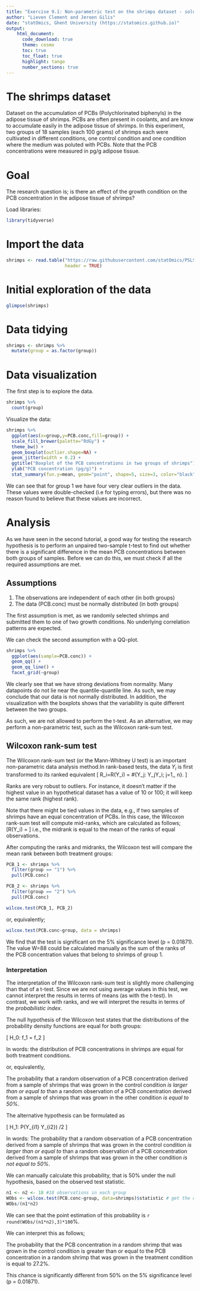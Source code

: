 ```yaml
---
title: "Exercise 9.1: Non-parametric test on the shrimps dataset - solution"   
author: "Lieven Clement and Jeroen Gilis"
date: "statOmics, Ghent University (https://statomics.github.io)"  
output:
    html_document:
      code_download: true    
      theme: cosmo
      toc: true
      toc_float: true
      highlight: tango
      number_sections: true
---
```


# The shrimps dataset

Dataset on the accumulation of PCBs (Polychlorinated biphenyls)
in the adipose tissue of shrimps. PCBs are often present in coolants, and are 
know to accumulate easily in the adipose tissue of shrimps. In this experiment, 
two groups of 18 samples (each 100 grams) of shrimps each were cultivated 
in different conditions, one control condition and one condition 
where the medium was poluted with PCBs. Note that the PCB concentrations were 
measured in pg/g adipose tissue.

# Goal

The research question is; is there an effect of the 
growth condition on the PCB concentration in the adipose 
tissue of shrimps?

Load libraries:

```r
library(tidyverse)
```

# Import the data

```r
shrimps <- read.table("https://raw.githubusercontent.com/statOmics/PSLS21/data/shrimps.txt",
                      header = TRUE)
```

# Initial exploration of the data

```r
glimpse(shrimps)
```

# Data tidying

```r
shrimps <- shrimps %>%
  mutate(group = as.factor(group))
```

# Data visualization

The first step is to explore the data.

```r
shrimps %>%
  count(group)
```

Visualize the data:

```r
shrimps %>% 
  ggplot(aes(x=group,y=PCB.conc,fill=group)) + 
  scale_fill_brewer(palette="RdGy") +
  theme_bw() +
  geom_boxplot(outlier.shape=NA) + 
  geom_jitter(width = 0.2) +
  ggtitle("Boxplot of the PCB concentrations in two groups of shrimps") +
  ylab("PCB concentration (pg/g)") + 
  stat_summary(fun.y=mean, geom="point", shape=5, size=3, color="black", fill="black")
```

We can see that for group 1 we have four very clear outliers
in the data. These values were double-checked (i.e for
typing errors), but there was no reason found to believe
that these values are incorrect.

# Analysis

As we have seen in the second tutorial, a good way for
testing the research hypothesis is to perform an unpaired
two-sample t-test to find out whether there is a significant
difference in the mean PCB concentrations between both groups
of samples. Before we can do this, we must check if all the 
required assumptions are met.

## Assumptions

1. The observations are independent of each other (in both groups)
2. The data (PCB.conc) must be normally distributed (in both groups)

The first assumption is met, as we randomly selected shrimps and
submitted them to one of two growth conditions. No underlying
correlation patterns are expected.

We can check the second assumption with a QQ-plot.

```r
shrimps %>% 
  ggplot(aes(sample=PCB.conc)) +
  geom_qq() +
  geom_qq_line() + 
  facet_grid(~group)
```

We clearly see that we have strong deviations from
normality. Many datapoints do not lie near the quantile-quantile
line. As such, we may conclude that our data is not normally distributed.
In addition, the visualization with the boxplots shows that the
variability is quite different between the two groups.

As such, we are not allowed to perform the t-test. 
As an alternative, we may perform a non-parametric
test, such as the Wilcoxon rank-sum test.

## Wilcoxon rank-sum test

The Wilcoxon rank-sum test (or the Mann-Whitney U test) is an important 
non-parametric data analysis method.In rank-based tests, the data 
$Y_i$ is first transformed to its ranked equivalent
\[ R_i=R(Y_i) = \#\{Y_j: Y_j\leq Y_i; j=1,\ldots, n\}. \]

Ranks are very robust to outliers. For instance, it doesn't
matter if the highest value in an hypothetical dataset has a 
value of 10 or 100; it will keep the same rank (highest rank).

Note that there might be tied values in the data, e.g., if
two samples of shrimps have an equal concentration of PCBs.
In this case, the Wilcoxon rank-sum test will compute
mid-ranks, which are calculated as follows;
\[R(Y_i) = \frac{\sum\limits_{\forall j : Y_j=Y_i}R(Y_j)}{\#{\forall j:Y_j=Y_i}}  \]
i.e., the midrank is equal to the mean of the ranks of equal
observations.

After computing the ranks and midranks, the Wilcoxon test will
compare the mean rank between both treatment groups:

```r
PCB_1 <- shrimps %>%
  filter(group == "1") %>%
  pull(PCB.conc)

PCB_2 <- shrimps %>%
  filter(group == "2") %>%
  pull(PCB.conc)

wilcox.test(PCB_1, PCB_2)
```

or, equivalently;

```r
wilcox.test(PCB.conc~group, data = shrimps)
```
 
We find that the test is significant on the 5%
significance level (p = 0.01871). The value W=88
could be calculated manually as the sum of the ranks
of the PCB concentration values that belong to 
shrimps of group 1.

### Interpretation

The interpretation of the Wilcoxon rank-sum test is
slightly more challenging than that of a t-test.
Since we are not using average values in this test,
we cannot interpret the results in terms of means
(as with the t-test). In contrast, we work with ranks,
and we will interpret the results in terms of the
*probabilistic index*.

The null hypothesis of the Wilcoxon test states that
the distributions of the probability density functions
are equal for both groups:

\[ H_0: f_1 = f_2 \]

In words: the distribution of PCB concentrations in 
shrimps are equal for both treatment conditions.

or, equivalently,

The probability that a random observation of a PCB
concentration derived from a sample of shrimps that
was grown in the control condition *is larger than or equal to*
than a random observation of a PCB concentration 
derived from a sample of shrimps that was grown in 
the other condition *is equal to 50%*.

The alternative hypothesis can be formulated as

\[ H_1: P(Y_{i1} \geq Y_{i2}) \ne 1/2 \]

In words: The probability that a random observation of a 
PCB concentration derived from a sample of shrimps that
was grown in the control condition *is larger than or equal to*
than a random observation of a PCB concentration 
derived from a sample of shrimps that was grown in 
the other condition *is not equal to 50%*.

We can manually calculate this probability, that is 50% 
under the null hypothesis, based on the observed test statistic.

```r
n1 <- n2 <- 18 #18 observations in each group
WObs <- wilcox.test(PCB.conc~group, data=shrimps)$statistic # get the observed test statistic
WObs/(n1*n2)
```

We can see that the point estimation of this probability 
is `r round(WObs/(n1*n2),3)*100`%.

We can interpret this as follows;

The probability that the PCB concentration in a random
shrimp that was grown in the control condition is 
greater than or equal to the PCB concentration in a random
shrimp that was grown in the treatment condition is
equal to 27.2%.

This chance is significantly different from 50% on the
5% significance level (p = 0.01871).






